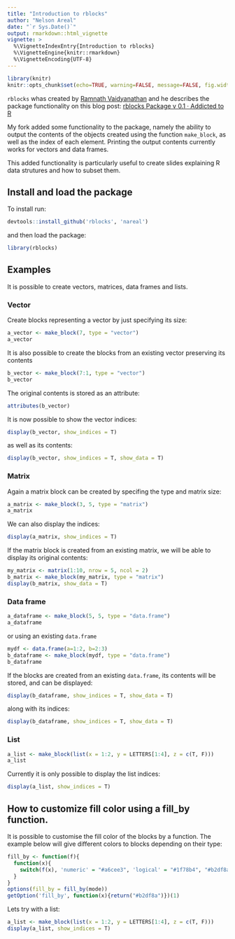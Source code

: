```yaml
---
title: "Introduction to rblocks"
author: "Nelson Areal"
date: "`r Sys.Date()`"
output: rmarkdown::html_vignette
vignette: >
  %\VignetteIndexEntry{Introduction to rblocks}
  %\VignetteEngine{knitr::rmarkdown}
  %\VignetteEncoding{UTF-8}
---
```


```r
library(knitr)
knitr::opts_chunk$set(echo=TRUE, warning=FALSE, message=FALSE, fig.width = 3.5, fig.height = 3.5)
```

`rblocks` whas created by [Ramnath Vaidyanathan](http://ramnathv.github.io/) and he describes the package functionality on this blog post: [rblocks Package v 0.1 · Addicted to R](http://ramnathv.github.io/posts/rblocks-pkg/)

My fork added some functionality to the package, namely the ability to output the contents of the objects created using the function `make_block`, as well as the index of each element. Printing the output contents currently works for vectors and data frames. 

This added functionality is particularly useful to create slides explaining R data strutures and how to subset them.

## Install and load the package

To install run:

```r
devtools::install_github('rblocks', 'nareal')
```

and then load the package:
```r
library(rblocks)
```

## Examples

It is possible to create vectors, matrices, data frames and lists.

### Vector

Create blocks representing a vector by just specifying its size:

```r
a_vector <- make_block(7, type = "vector")
a_vector
```

It is also possible to create the blocks from an existing vector preserving its contents

```r
b_vector <- make_block(7:1, type = "vector")
b_vector
```

The original contents is stored as an attribute:

```r
attributes(b_vector)
```

It is now possible to show the vector indices:

```r
display(b_vector, show_indices = T)
```

as well as its contents:
```r
display(b_vector, show_indices = T, show_data = T)
```


### Matrix


Again a matrix block can be created by specifing the type and matrix size:
```r
a_matrix <- make_block(3, 5, type = "matrix")
a_matrix
```

We can also display the indices:
```r
display(a_matrix, show_indices = T)
```

If the matrix block is created from an existing matrix, we will be able to display its original contents:
```r
my_matrix <- matrix(1:10, nrow = 5, ncol = 2)
b_matrix <- make_block(my_matrix, type = "matrix")
display(b_matrix, show_data = T)
```



### Data frame

```r
a_dataframe <- make_block(5, 5, type = "data.frame")
a_dataframe
```

or using an existing `data.frame`

```r
mydf <- data.frame(a=1:2, b=2:3)
b_dataframe <- make_block(mydf, type = "data.frame")
b_dataframe
```

If the blocks are created from an existing `data.frame`, its contents will be stored, and can be displayed:

```r
display(b_dataframe, show_indices = T, show_data = T)
```

along with its indices:
```r
display(b_dataframe, show_indices = T, show_data = T)
```


### List

```r
a_list <- make_block(list(x = 1:2, y = LETTERS[1:4], z = c(T, F)))
a_list
```

Currently it is only possible to display the list indices:

```r
display(a_list, show_indices = T)
```


## How to customize fill color using a fill_by function.

It is possible to customise the fill color of the blocks by a function. The example below will give different colors to blocks depending on their type:

```r
fill_by <- function(f){
  function(x){
    switch(f(x), 'numeric' = "#a6cee3", 'logical' = "#1f78b4", "#b2df8a")
  }
}
options(fill_by = fill_by(mode))
getOption('fill_by', function(x){return("#b2df8a")})(1)
```

Lets try with a list:

```r
a_list <- make_block(list(x = 1:2, y = LETTERS[1:4], z = c(T, F)))
display(a_list, show_indices = T)
```

